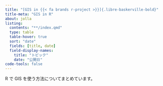 ```yaml
---
title: "[GIS in {{< fa brands r-project >}}]{.libre-baskerville-bold}"
title-meta: "GIS in R"
about: jolla
listing: 
  contents: "**/index.qmd"
  type: table
  table-hover: true
  sort: "date"
  fields: [title, date]
  field-display-names: 
    title: "トピック"
    date: "公開日"
code-tools: false
---
```


R で GIS を使う方法についてまとめています。

